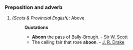 ===Preposition and adverb===
#''(Scots & Provincial English):'' Above
#:'''Quotations'''
#:*'''Aboon''' the pass of Bally-Brough. - [[Sir W. Scott]]
#:*The ceiling fair that rose '''aboon'''. - [[J. R. Drake]]